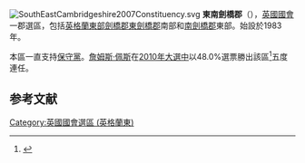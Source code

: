 [[File:SouthEastCambridgeshire2007Constituency.svg|right]]
'''東南劍橋郡'''（{{lang-en|South East Cambridgeshire}}），[[英國|英國]][[英國國會|國會]]一郡選區，包括[[英格蘭|英格蘭]][[英格蘭東|東部]][[劍橋郡|劍橋郡]][[東劍橋郡|東劍橋郡]]南部和[[南劍橋郡|南劍橋郡]]東部。始設於1983年。

本區一直支持[[保守黨_(英國)|保守黨]]。[[詹姆斯·佩斯|詹姆斯·佩斯]]在[[2010年英國大選|2010年大選中]]以48.0%選票勝出該區<ref name="">{{cite news
|publisher=[[英國廣播公司|英國廣播公司]]
|date=2010年5月7日
|title=Election 2010/Constituency/South East Cambridgeshire
|url=http://news.bbc.co.uk/1/shared/election2010/results/constituency/e12.stm
|accessdate=2010年6月11日
|archive-date=2021年11月26日
|archive-url=https://web.archive.org/web/20211126010001/http://news.bbc.co.uk/1/shared/election2010/results/constituency/e12.stm
|dead-url=no
}}</ref>五度連任。

==参考文献==
<div class="references-small">
<references></references>
</div>

{{DEFAULTSORT:South East Cambridgeshire (UK Parliament constituency)}}
[[Category:英國國會選區_(英格蘭東)|Category:英國國會選區 (英格蘭東)]]